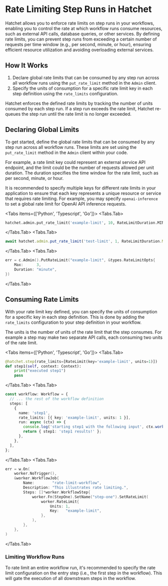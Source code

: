 
# Rate Limiting Step Runs in Hatchet

Hatchet allows you to enforce rate limits on step runs in your workflows, enabling you to control the rate at which workflow runs consume resources, such as external API calls, database queries, or other services. By defining rate limits, you can prevent step runs from exceeding a certain number of requests per time window (e.g., per second, minute, or hour), ensuring efficient resource utilization and avoiding overloading external services.

## How It Works

1. Declare global rate limits that can be consumed by any step run across all workflow runs using the `put_rate_limit` method in the `Admin` client.
2. Specify the units of consumption for a specific rate limit key in each step definition using the `rate_limits` configuration.

Hatchet enforces the defined rate limits by tracking the number of units consumed by each step run. If a step run exceeds the rate limit, Hatchet re-queues the step run until the rate limit is no longer exceeded.

## Declaring Global Limits

To get started, define the global rate limits that can be consumed by any step run across all workflow runs. These limits are set using the `put_rate_limit` method in the `Admin` client within your code.

For example, a rate limit key could represent an external service API endpoint, and the limit could be the number of requests allowed per unit duration. The duration specifies the time window for the rate limit, such as per second, minute, or hour.

It is recommended to specify multiple keys for different rate limits in your application to ensure that each key represents a unique resource or service that requires rate limiting. For example, you may specify `openai-inference` to set a global rate limit for OpenAI API inference requests.

<Tabs items={['Python', 'Typescript', 'Go']}>
  <Tabs.Tab>
```python
hatchet.admin.put_rate_limit('example-limit', 10, RateLimitDuration.MINUTE)
```
  </Tabs.Tab>
  <Tabs.Tab>
```typescript
await hatchet.admin.put_rate_limit('test-limit', 1, RateLimitDuration.MINUTE);
```
  </Tabs.Tab>
  <Tabs.Tab>
```go
err = c.Admin().PutRateLimit("example-limit", &types.RateLimitOpts{
    Max:      3,
    Duration: "minute",
})
```
  </Tabs.Tab>
</Tabs>

## Consuming Rate Limits

With your rate limit key defined, you can specify the units of consumption for a specific key in each step definition. This is done by adding the `rate_limits` configuration to your step definition in your workflow.

The units is the number of units of the rate limit that the step consumes. For example a step may make two separate API calls, each consuming two units of the rate limit.

<Tabs items={['Python', 'Typescript', 'Go']}>
  <Tabs.Tab>
```python
@hatchet.step(rate_limits=[RateLimit(key='example-limit', units=1)])
def step1(self, context: Context):
    print("executed step1")
    pass
```
  </Tabs.Tab>
  <Tabs.Tab>
```typescript
const workflow: Workflow = {
  // ... the rest of the workflow definition
  steps: [
    {
      name: 'step1',
      rate_limits: [{ key: 'example-limit', units: 1 }],
      run: async (ctx) => {
        console.log('starting step1 with the following input', ctx.workflowInput());
        return { step1: 'step1 results!' };
      },
    },
  ],
};
```
  </Tabs.Tab>
  <Tabs.Tab>
```go
err = w.On(
    worker.NoTrigger(),
    &worker.WorkflowJob{
        Name:        "rate-limit-workflow",
        Description: "This illustrates rate limiting.",
        Steps: []*worker.WorkflowStep{
            worker.Fn(StepOne).SetName("step-one").SetRateLimit(
                worker.RateLimit{
                    Units: 1,
                    Key:   "example-limit",
                },
            ),
        },
    },
)
```
  </Tabs.Tab>
</Tabs>

### Limiting Workflow Runs

To rate limit an entire workflow run, it's recommended to specify the rate limit configuration on the entry step (i.e., the first step in the workflow). This will gate the execution of all downstream steps in the workflow.